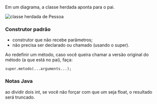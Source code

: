 






Em um diagrama, a classe herdada aponta para o pai.

![classe herdada de Pessoa](/image/image_193.png)








### Construtor padrão

-   construtor que não recebe parâmetros;
-   não precisa ser declarado ou chamado (usando o super).








Ao redefinir um método, caso você queira chamar a versão original do
método (a que está no pai), faça:

``` {code-block-mode="2" spellcheck="false" code-block-lang="java"}
super.metodo(...arguments...);
```








### Notas Java

ao dividir dois int, se você não forçar com que um seja float, o
resultado será truncado.



